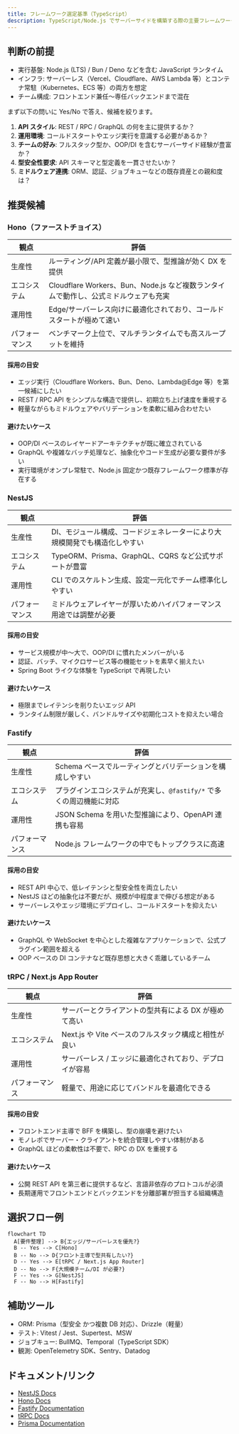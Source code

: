 ```yaml
---
title: フレームワーク選定基準（TypeScript）
description: TypeScript/Node.js でサーバーサイドを構築する際の主要フレームワークと選定指針を整理します。
---
```


## 判断の前提

- 実行基盤: Node.js (LTS) / Bun / Deno などを含む JavaScript ランタイム
- インフラ: サーバーレス（Vercel、Cloudflare、AWS Lambda 等）とコンテナ常駐（Kubernetes、ECS 等）の両方を想定
- チーム構成: フロントエンド兼任〜専任バックエンドまで混在

まず以下の問いに Yes/No で答え、候補を絞ります。

1. **API スタイル**: REST / RPC / GraphQL の何を主に提供するか？
2. **運用環境**: コールドスタートやエッジ実行を意識する必要があるか？
3. **チームの好み**: フルスタック型か、OOP/DI を含むサーバーサイド経験が豊富か？
4. **型安全性要求**: API スキーマと型定義を一貫させたいか？
5. **ミドルウェア連携**: ORM、認証、ジョブキューなどの既存資産との親和度は？

## 推奨候補

### Hono（ファーストチョイス）

| 観点           | 評価                                                                                |
| -------------- | ----------------------------------------------------------------------------------- |
| 生産性         | ルーティング/API 定義が最小限で、型推論が効く DX を提供                             |
| エコシステム   | Cloudflare Workers、Bun、Node.js など複数ランタイムで動作し、公式ミドルウェアも充実 |
| 運用性         | Edge/サーバーレス向けに最適化されており、コールドスタートが極めて速い               |
| パフォーマンス | ベンチマーク上位で、マルチランタイムでも高スループットを維持                        |

#### 採用の目安

- エッジ実行（Cloudflare Workers、Bun、Deno、Lambda@Edge 等）を第一候補にしたい
- REST / RPC API をシンプルな構造で提供し、初期立ち上げ速度を重視する
- 軽量ながらもミドルウェアやバリデーションを柔軟に組み合わせたい

#### 避けたいケース

- OOP/DI ベースのレイヤードアーキテクチャが既に確立されている
- GraphQL や複雑なバッチ処理など、抽象化やコード生成が必要な要件が多い
- 実行環境がオンプレ常駐で、Node.js 固定かつ既存フレームワーク標準が存在する

### NestJS

| 観点           | 評価                                                                       |
| -------------- | -------------------------------------------------------------------------- |
| 生産性         | DI、モジュール構成、コードジェネレーターにより大規模開発でも構造化しやすい |
| エコシステム   | TypeORM、Prisma、GraphQL、CQRS など公式サポートが豊富                      |
| 運用性         | CLI でのスケルトン生成、設定一元化でチーム標準化しやすい                   |
| パフォーマンス | ミドルウェアレイヤーが厚いためハイパフォーマンス用途では調整が必要         |

#### 採用の目安

- サービス規模が中〜大で、OOP/DI に慣れたメンバーがいる
- 認証、バッチ、マイクロサービス等の機能セットを素早く揃えたい
- Spring Boot ライクな体験を TypeScript で再現したい

#### 避けたいケース

- 極限までレイテンシを削りたいエッジ API
- ランタイム制限が厳しく、バンドルサイズや初期化コストを抑えたい場合

### Fastify

| 観点           | 評価                                                                |
| -------------- | ------------------------------------------------------------------- |
| 生産性         | Schema ベースでルーティングとバリデーションを構成しやすい           |
| エコシステム   | プラグインエコシステムが充実し、`@fastify/*` で多くの周辺機能に対応 |
| 運用性         | JSON Schema を用いた型推論により、OpenAPI 連携も容易                |
| パフォーマンス | Node.js フレームワークの中でもトップクラスに高速                    |

#### 採用の目安

- REST API 中心で、低レイテンシと型安全性を両立したい
- NestJS ほどの抽象化は不要だが、規模が中程度まで伸びる想定がある
- サーバーレスやエッジ環境にデプロイし、コールドスタートを抑えたい

#### 避けたいケース

- GraphQL や WebSocket を中心とした複雑なアプリケーションで、公式プラグイン範囲を超える
- OOP ベースの DI コンテナなど既存思想と大きく乖離しているチーム

### tRPC / Next.js App Router

| 観点           | 評価                                                    |
| -------------- | ------------------------------------------------------- |
| 生産性         | サーバーとクライアントの型共有による DX が極めて高い    |
| エコシステム   | Next.js や Vite ベースのフルスタック構成と相性が良い    |
| 運用性         | サーバーレス / エッジに最適化されており、デプロイが容易 |
| パフォーマンス | 軽量で、用途に応じてバンドルを最適化できる              |

#### 採用の目安

- フロントエンド主導で BFF を構築し、型の崩壊を避けたい
- モノレポでサーバー・クライアントを統合管理しやすい体制がある
- GraphQL ほどの柔軟性は不要で、RPC の DX を重視する

#### 避けたいケース

- 公開 REST API を第三者に提供するなど、言語非依存のプロトコルが必須
- 長期運用でフロントエンドとバックエンドを分離部署が担当する組織構造

## 選択フロー例

```mermaid
flowchart TD
  A[要件整理] --> B{エッジ/サーバーレスを優先?}
  B -- Yes --> C[Hono]
  B -- No --> D{フロント主導で型共有したい?}
  D -- Yes --> E[tRPC / Next.js App Router]
  D -- No --> F{大規模チーム/DI が必要?}
  F -- Yes --> G[NestJS]
  F -- No --> H[Fastify]
```

## 補助ツール

- ORM: Prisma（型安全 かつ複数 DB 対応）、Drizzle（軽量）
- テスト: Vitest / Jest、Supertest、MSW
- ジョブキュー: BullMQ、Temporal（TypeScript SDK）
- 観測: OpenTelemetry SDK、Sentry、Datadog

## ドキュメント/リンク

- [NestJS Docs](https://docs.nestjs.com/)
- [Hono Docs](https://hono.dev/)
- [Fastify Documentation](https://www.fastify.io/docs/latest/)
- [tRPC Docs](https://trpc.io/docs)
- [Prisma Documentation](https://www.prisma.io/docs)
